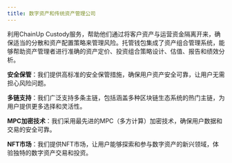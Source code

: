 ```yaml
---
title: 数字资产和传统资产管理公司
---
```


利用ChainUp Custody服务，帮助他们通过将客户资产与运营资金隔离开来，确保适当的分散和资产配置策略来管理风险。托管钱包集成了资产组合管理系统，能够帮助资产管理者进行准确的资产定价、投资组合策略设计、估值、报告和绩效分析。



**安全保管**：我们提供高标准的安全保管措施，确保用户资产安全可靠，让用户无需担心风险问题。

**多链支持**：我们广泛支持多条主链，包括涵盖多种区块链生态系统的热门主链，为用户提供更多选择和灵活性。

**MPC加密技术**：我们采用最先进的MPC（多方计算）加密技术，确保用户数据和交易的安全可靠。

**NFT市场**：我们提供NFT市场，让用户能够探索和参与数字资产的新兴领域，体验独特的数字资产交易和投资。